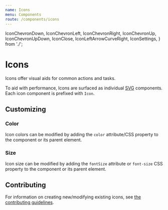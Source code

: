 ```yaml
---
name: Icons
menu: Components
route: /components/icons
---
```


  IconChevronDown,
  IconChevronLeft,
  IconChevronRight,
  IconChevronUp,
  IconChevronUpDown,
  IconClose,
  IconLeftArrowCurveRight,
  IconSettings,
} from './';

# Icons

Icons offer visual aids for common actions and tasks.

To aid with performance, Icons are surfaced as individual [SVG](https://developer.mozilla.org/en-US/docs/Web/SVG) components. Each icon component is prefixed with `Icon`.

<Playground>
  <IconChevronDown />
  <IconChevronLeft />
  <IconChevronRight />
  <IconChevronUp />
  <IconChevronUpDown />
  <IconClose />
  <IconLeftArrowCurveRight />
  <IconSettings />
</Playground>

## Customizing

### Color

Icon colors can be modified by adding the `color` attribute/CSS property to the component or its parent element.

<Playground>
  <IconSettings color={colors.brand} />
</Playground>

### Size

Icon size can be modified by adding the `fontSize` attribute or `font-size` CSS property to the component or its parent element.

<Playground>
  <IconSettings fontSize="40px" />
</Playground>

## Contributing

For information on creating new/modifying existing icons, see [the contributing guidelines](https://github.com/coingaming/sportsbet-design/blob/develop/CONTRIBUTING.md#maintaining-assets).
